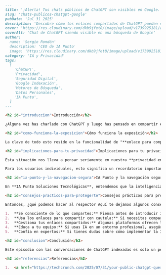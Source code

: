 ```markdown
---
title: '¡Alerta! Tus chats públicos de ChatGPT son visibles en Google.'
slug: 'chats-publicos-chatgpt-google'
pubDate: 'Jul 31 2025'
description: 'Descubre cómo los enlaces compartidos de ChatGPT pueden ser indexados por motores de búsqueda como Google, exponiendo tus conversaciones y datos. Aprende a proteger tu privacidad.'
cover: 'https://res.cloudinary.com/dkb9jfet8/image/upload/v1739925181/ai_privacy_security.png'
coverAlt: 'Chat de ChatGPT siendo visible en una búsqueda de Google'
author:
  name: 'Sergio Rondón'
  description: 'CEO de IA Punto'
  image: 'https://res.cloudinary.com/dkb9jfet8/image/upload/v1739925181/sergio_gdcaeh.png'
category: 'IA y Privacidad'
tags:
  [
    'ChatGPT',
    'Privacidad',
    'Seguridad Digital',
    'Google Indexación',
    'Motores de Búsqueda',
    'Datos Personales',
    'IA Punto',
  ]
---

<h2 id="introduccion">Introducción</h2>

¿Alguna vez has charlado con ChatGPT y luego has pensado en compartir esa conversación con alguien? ¡Es muy práctico, verdad! Con solo un enlace, puedes mostrarle a un amigo, colega o familiar exactamente lo que le preguntaste a la inteligencia artificial y su respuesta. Pero, ¿qué pasaría si te dijera que esas conversaciones, una vez que las haces públicas con un enlace para compartir, podrían terminar siendo encontradas por cualquiera en Google o en otros motores de búsqueda? Sí, así como lo lees. Es un tema que quizás no habías considerado, pero que es importante tener en cuenta en nuestra era digital.

<h2 id="como-funciona-la-exposicion">Cómo funciona la exposición</h2>

La clave de todo esto reside en la funcionalidad de "**enlace para compartir**" que ofrecen herramientas como ChatGPT. Cuando generas uno de estos enlaces, estás creando una URL única para esa conversación específica. Es como si abrieras una pequeña ventana a tu chat para que otros puedan asomarse. El problema, o más bien la situación que ha surgido, es que estos enlaces no siempre permanecen en ese círculo cerrado que imaginamos. Los motores de búsqueda, con sus "arañas" o "bots" que rastrean la web constantemente en busca de nuevo contenido, están descubriendo y registrando estas URLs. Esto significa que si alguien busca ciertas palabras clave o temas que se discutieron en tu conversación, ¡ese enlace podría aparecer en los resultados de búsqueda!

<h2 id="implicaciones-para-tu-privacidad">Implicaciones para tu privacidad</h2>

Esta situación nos lleva a pensar seriamente en nuestra **privacidad en línea**. Imagina que en una de esas conversaciones le pediste a ChatGPT ayuda para redactar un correo electrónico importante, discutiste ideas para un proyecto personal o incluso, sin darte cuenta, compartiste algún detalle que considerabas trivial pero que podría ser personal. Si esa conversación se vuelve indexable, ese contenido podría ser accesible para cualquiera que sepa dónde buscar. No se trata solo de la información directamente sensible, como números de teléfono o direcciones, sino también de ideas, opiniones o detalles que preferirías mantener en privado. Una vez que algo se indexa en un motor de búsqueda, puede ser difícil de eliminar por completo y puede persistir por mucho tiempo, incluso si el enlace original es posteriormente retirado.

Para los usuarios individuales, esto significa un recordatorio importante: piensa dos veces antes de hacer pública cualquier interacción con una IA. ¿Realmente necesitas ese enlace para compartir? Si es así, ¿el contenido de la conversación es algo que te sentirías cómodo que viera el público en general? Para las empresas, el riesgo es aún mayor. Si los empleados utilizan estas herramientas para discutir estrategias, compartir datos de clientes o desarrollar ideas confidenciales y luego generan enlaces compartibles, esos datos podrían quedar expuestos. Esto subraya la necesidad de tener políticas claras sobre el uso de la IA en el entorno laboral y de educar a los equipos sobre los riesgos potenciales.

<h2 id="ia-punto-y-la-navegacion-segura">IA Punto y la navegación segura</h2>

En **IA Punto Soluciones Tecnológicas**, entendemos que la inteligencia artificial está transformando el mundo a una velocidad asombrosa. Nuestro propósito es ayudarte a navegar por este nuevo paisaje digital de manera segura y efectiva. Este tipo de situaciones, donde la conveniencia de una función como compartir un enlace choca con la privacidad, es precisamente el tipo de desafío que exploramos y para el que ofrecemos soluciones. No se trata de temer a la tecnología, sino de comprenderla y utilizarla de forma inteligente. Desde IA Punto, creemos firmemente que el conocimiento es la mejor herramienta para aprovechar el poder de la IA sin comprometer la seguridad o la privacidad.

<h2 id="consejos-practicos-para-protegerte">Consejos prácticos para protegerte</h2>

Entonces, ¿qué podemos hacer al respecto? Aquí te dejamos algunos consejos prácticos:

1.  **Sé consciente de lo que compartes:** Piensa antes de introducir información personal o confidencial en cualquier herramienta de IA, especialmente si existe la opción de generar un enlace compartible.
2.  **Usa los enlaces para compartir con cautela:** Si necesitas compartir una conversación, asegúrate de que no contenga nada que te preocuparía que fuera de dominio público. Revisa el contenido cuidadosamente.
3.  **Gestiona tus enlaces compartidos:** Algunas plataformas ofrecen la opción de ver y eliminar los enlaces que has creado. Aprovecha esta función para retirar cualquier conversación que ya no quieras que esté accesible.
4.  **Educa a tu equipo:** Si usas IA en un entorno profesional, asegúrate de que todos en tu equipo entiendan los riesgos y las mejores prácticas para mantener la confidencialidad de la información.
5.  **Confía en expertos:** Si tienes dudas sobre cómo implementar la IA de forma segura en tu negocio, en IA Punto estamos aquí para asesorarte. Desarrollamos soluciones personalizadas que priorizan tanto la eficiencia como la seguridad de tus datos.

<h2 id="conclusion">Conclusión</h2>

Este episodio con las conversaciones de ChatGPT indexadas es solo un pequeño ejemplo de lo que significa vivir en un mundo cada vez más impulsado por la IA. La línea entre lo público y lo privado se está volviendo más difusa, y es crucial que estemos informados y seamos proactivos en la protección de nuestra información. En **IA Punto Soluciones Tecnológicas**, estamos siempre al tanto de las últimas tendencias y desafíos en el campo de la inteligencia artificial para que tú no tengas que preocuparte. Nuestro objetivo es que aproveches al máximo la IA, mientras te mantienes un paso adelante en cuanto a seguridad y privacidad. Te invitamos a estar siempre atento y a cuestionar cómo se gestiona tu información en el vasto universo digital.

<h2 id="referencias">Referencias</h2>

1.  <a href="https://techcrunch.com/2025/07/31/your-public-chatgpt-queries-are-getting-indexed-by-google-and-other-search-engines/" target="_blank" rel="noopener noreferrer">TechCrunch: Your public ChatGPT queries are getting indexed by Google and other search engines</a>
```